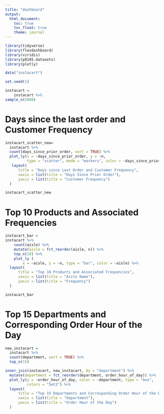```yaml
---
title: "dashboard"
output: 
  html_document:
    toc: true
    toc_float: true
    theme: journal
---
```


```r
library(tidyverse)
library(flexdashboard)
library(viridis)
library(p8105.datasets)
library(plotly)
```

```r
data("instacart")
```

```r
set.seed(1)

instacart = 
    instacart %>%
sample_n(5000)
```

# Days since the last order and Customer Frequency
```r
instacart_scatter_new=
  instacart %>% 
  count(days_since_prior_order, sort = TRUE) %>% 
  plot_ly(x = ~days_since_prior_order, y = ~n,
          type = "scatter", mode = "markers", color = ~days_since_prior_order, alpha = 0.5) %>%
   layout(
      title = "Days since Last Order and Customer Frequency", 
      xaxis = list(title = "Days Since Prior Order"), 
      yaxis = list(title = "Customer Frequency")
  )

instacart_scatter_new
```

# Top 10 Products and Associated Frequencies 
```r
instacart_bar = 
instacart %>%
    count(aisle) %>%
    mutate(aisle = fct_reorder(aisle, n)) %>%
    top_n(10) %>%
    plot_ly (
        x = ~aisle, y = ~n, type = "bar", color = ~aisle) %>%
  layout(
      title = "Top 10 Products and Associated Frequencies", 
      xaxis = list(title = "Aisle Name"), 
      yaxis = list(title = "Frequency")
  )

instacart_bar
```

# Top 15 Departments and Corresponding Order Hour of the Day 
```r
new_instacart =
  instacart %>% 
  count(department, sort = TRUE) %>% 
  top_n(15) 

inner_join(instacart, new_instacart, by = "department") %>% 
  mutate(department = fct_reorder(department, order_hour_of_day)) %>% 
  plot_ly(y = ~order_hour_of_day, color = ~department, type = "box",
          colors = "Set2") %>%
  layout(
      title = "Top 15 Departments and Corresponding Order Hour of the Day", 
      xaxis = list(title = "Department"), 
      yaxis = list(title = "Order Hour of the Day")
  )
```

